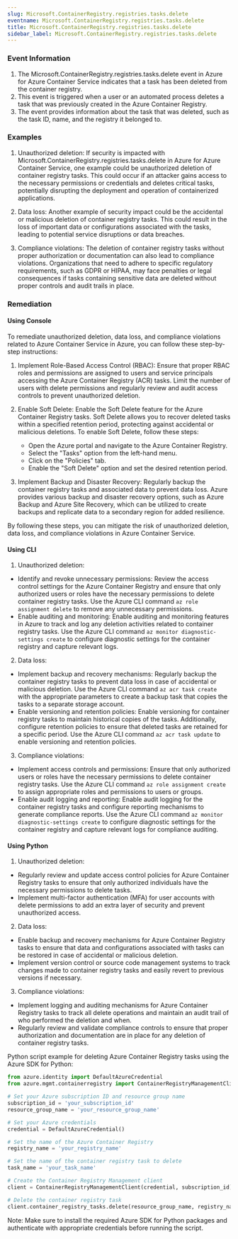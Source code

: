 ```yaml
--- 
slug: Microsoft.ContainerRegistry.registries.tasks.delete
eventname: Microsoft.ContainerRegistry.registries.tasks.delete
title: Microsoft.ContainerRegistry.registries.tasks.delete
sidebar_label: Microsoft.ContainerRegistry.registries.tasks.delete
---
```

                       
### Event Information

1. The Microsoft.ContainerRegistry.registries.tasks.delete event in Azure for Azure Container Service indicates that a task has been deleted from the container registry.
2. This event is triggered when a user or an automated process deletes a task that was previously created in the Azure Container Registry.
3. The event provides information about the task that was deleted, such as the task ID, name, and the registry it belonged to.


### Examples

1. Unauthorized deletion: If security is impacted with Microsoft.ContainerRegistry.registries.tasks.delete in Azure for Azure Container Service, one example could be unauthorized deletion of container registry tasks. This could occur if an attacker gains access to the necessary permissions or credentials and deletes critical tasks, potentially disrupting the deployment and operation of containerized applications.

2. Data loss: Another example of security impact could be the accidental or malicious deletion of container registry tasks. This could result in the loss of important data or configurations associated with the tasks, leading to potential service disruptions or data breaches.

3. Compliance violations: The deletion of container registry tasks without proper authorization or documentation can also lead to compliance violations. Organizations that need to adhere to specific regulatory requirements, such as GDPR or HIPAA, may face penalties or legal consequences if tasks containing sensitive data are deleted without proper controls and audit trails in place.

### Remediation

#### Using Console

To remediate unauthorized deletion, data loss, and compliance violations related to Azure Container Service in Azure, you can follow these step-by-step instructions:

1. Implement Role-Based Access Control (RBAC): Ensure that proper RBAC roles and permissions are assigned to users and service principals accessing the Azure Container Registry (ACR) tasks. Limit the number of users with delete permissions and regularly review and audit access controls to prevent unauthorized deletion.

2. Enable Soft Delete: Enable the Soft Delete feature for the Azure Container Registry tasks. Soft Delete allows you to recover deleted tasks within a specified retention period, protecting against accidental or malicious deletions. To enable Soft Delete, follow these steps:
   - Open the Azure portal and navigate to the Azure Container Registry.
   - Select the "Tasks" option from the left-hand menu.
   - Click on the "Policies" tab.
   - Enable the "Soft Delete" option and set the desired retention period.

3. Implement Backup and Disaster Recovery: Regularly backup the container registry tasks and associated data to prevent data loss. Azure provides various backup and disaster recovery options, such as Azure Backup and Azure Site Recovery, which can be utilized to create backups and replicate data to a secondary region for added resilience.

By following these steps, you can mitigate the risk of unauthorized deletion, data loss, and compliance violations in Azure Container Service.

#### Using CLI

1. Unauthorized deletion:
- Identify and revoke unnecessary permissions: Review the access control settings for the Azure Container Registry and ensure that only authorized users or roles have the necessary permissions to delete container registry tasks. Use the Azure CLI command `az role assignment delete` to remove any unnecessary permissions.
- Enable auditing and monitoring: Enable auditing and monitoring features in Azure to track and log any deletion activities related to container registry tasks. Use the Azure CLI command `az monitor diagnostic-settings create` to configure diagnostic settings for the container registry and capture relevant logs.

2. Data loss:
- Implement backup and recovery mechanisms: Regularly backup the container registry tasks to prevent data loss in case of accidental or malicious deletion. Use the Azure CLI command `az acr task create` with the appropriate parameters to create a backup task that copies the tasks to a separate storage account.
- Enable versioning and retention policies: Enable versioning for container registry tasks to maintain historical copies of the tasks. Additionally, configure retention policies to ensure that deleted tasks are retained for a specific period. Use the Azure CLI command `az acr task update` to enable versioning and retention policies.

3. Compliance violations:
- Implement access controls and permissions: Ensure that only authorized users or roles have the necessary permissions to delete container registry tasks. Use the Azure CLI command `az role assignment create` to assign appropriate roles and permissions to users or groups.
- Enable audit logging and reporting: Enable audit logging for the container registry tasks and configure reporting mechanisms to generate compliance reports. Use the Azure CLI command `az monitor diagnostic-settings create` to configure diagnostic settings for the container registry and capture relevant logs for compliance auditing.

#### Using Python

1. Unauthorized deletion:
- Regularly review and update access control policies for Azure Container Registry tasks to ensure that only authorized individuals have the necessary permissions to delete tasks.
- Implement multi-factor authentication (MFA) for user accounts with delete permissions to add an extra layer of security and prevent unauthorized access.

2. Data loss:
- Enable backup and recovery mechanisms for Azure Container Registry tasks to ensure that data and configurations associated with tasks can be restored in case of accidental or malicious deletion.
- Implement version control or source code management systems to track changes made to container registry tasks and easily revert to previous versions if necessary.

3. Compliance violations:
- Implement logging and auditing mechanisms for Azure Container Registry tasks to track all delete operations and maintain an audit trail of who performed the deletion and when.
- Regularly review and validate compliance controls to ensure that proper authorization and documentation are in place for any deletion of container registry tasks. 

Python script example for deleting Azure Container Registry tasks using the Azure SDK for Python:

```python
from azure.identity import DefaultAzureCredential
from azure.mgmt.containerregistry import ContainerRegistryManagementClient

# Set your Azure subscription ID and resource group name
subscription_id = 'your_subscription_id'
resource_group_name = 'your_resource_group_name'

# Set your Azure credentials
credential = DefaultAzureCredential()

# Set the name of the Azure Container Registry
registry_name = 'your_registry_name'

# Set the name of the container registry task to delete
task_name = 'your_task_name'

# Create the Container Registry Management client
client = ContainerRegistryManagementClient(credential, subscription_id)

# Delete the container registry task
client.container_registry_tasks.delete(resource_group_name, registry_name, task_name)
```

Note: Make sure to install the required Azure SDK for Python packages and authenticate with appropriate credentials before running the script.


 